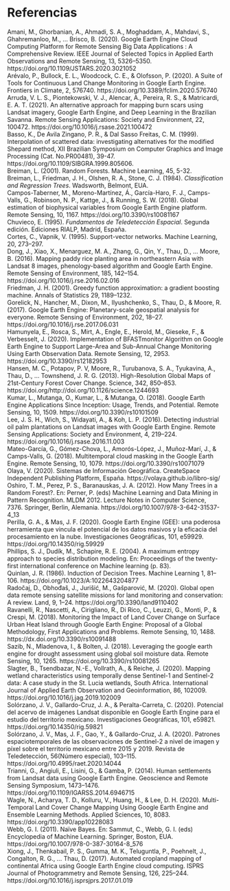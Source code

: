 \newpage

# Referencias

| Amani, M., Ghorbanian, A., Ahmadi, S. A., Moghaddam, A., Mahdavi, S., Ghahremanloo, M., … Brisco, B. (2020). Google Earth Engine Cloud Computing Platform for Remote Sensing Big Data Applications : A Comprehensive Review. IEEE Journal of Selected Topics in Applied Earth Observations and Remote Sensing, 13, 5326–5350. https://doi.org/10.1109/JSTARS.2020.3021052

| Arévalo, P., Bullock, E. L., Woodcock, C. E., & Olofsson, P. (2020). A Suite of Tools for Continuous Land Change Monitoring in Google Earth Engine. Frontiers in Climate, 2, 576740. https://doi.org/10.3389/fclim.2020.576740

| Arruda, V. L. S., Piontekowski, V. J., Alencar, A., Pereira, R. S., & Matricardi, E. A. T. (2021). An alternative approach for mapping burn scars using Landsat imagery, Google Earth Engine, and Deep Learning in the Brazilian Savanna. Remote Sensing Applications: Society and Environment, 22, 100472. https://doi.org/10.1016/j.rsase.2021.100472

| Basso, K., De Avila Zingano, P. R., & Dal Sasso Freitas, C. M. (1999). Interpolation of scattered data: investigating alternatives for the modified Shepard method, XII Brazilian Symposium on Computer Graphics and Image Processing (Cat. No.PR00481), 39-47. https://doi.org/10.1109/SIBGRA.1999.805606.

| Breiman, L. (2001). Random Forests. Machine Learning, 45, 5-32.

| Breiman, L., Friedman, J. H., Olshen, R. A., Stone, C. J. (1984). *Classification and Regression Trees*. Wadsworth, Belmont, EUA.

| Campos-Taberner, M., Moreno-Martínez, Á., García-Haro, F. J., Camps-Valls, G., Robinson, N. P., Kattge, J., & Running, S. W. (2018). Global estimation of biophysical variables from Google Earth Engine platform. Remote Sensing, 10, 1167. https://doi.org/10.3390/rs10081167

| Chuvieco, E. (1995). *Fundamentos de Teledetección Espacial*. Segunda edición. Ediciones RIALP, Madrid, España.

| Cortes, C., Vapnik, V. (1995). Support-vector networks. Machine Learning, 20, 273–297.

| Dong, J., Xiao, X., Menarguez, M. A., Zhang, G., Qin, Y., Thau, D., … Moore, B. (2016). Mapping paddy rice planting area in northeastern Asia with Landsat 8 images, phenology-based algorithm and Google Earth Engine. Remote Sensing of Environment, 185, 142–154. https://doi.org/10.1016/j.rse.2016.02.016

| Friedman, J. H. (2001). Greedy function approximation: a gradient boosting machine. Annals of Statistics 29, 1189–1232.

| Gorelick, N., Hancher, M., Dixon, M., Ilyushchenko, S., Thau, D., & Moore, R. (2017). Google Earth Engine: Planetary-scale geospatial analysis for everyone. Remote Sensing of Environment, 202, 18–27. https://doi.org/10.1016/j.rse.2017.06.031

| Hamunyela, E., Rosca, S., Mirt, A., Engle, E., Herold, M., Gieseke, F., & Verbesselt, J. (2020). Implementation of BFASTmonitor Algorithm on Google Earth Engine to Support Large-Area and Sub-Annual Change Monitoring Using Earth Observation Data. Remote Sensing, 12, 2953. https://doi.org/10.3390/rs12182953

| Hansen, M. C., Potapov, P. V, Moore, R., Turubanova, S. A., Tyukavina, A., Thau, D., … Townshend, J. R. G. (2013). High-Resolution Global Maps of 21st-Century Forest Cover Change. Science, 342, 850–853. https://doi.org/http://doi.org/10.1126/science.1244693

| Kumar, L., Mutanga, O., Kumar, L., & Mutanga, O. (2018). Google Earth Engine Applications Since Inception: Usage, Trends, and Potential. Remote Sensing, 10, 1509. https://doi.org/10.3390/rs10101509

| Lee, J. S. H., Wich, S., Widayati, A., & Koh, L. P. (2016). Detecting industrial oil palm plantations on Landsat images with Google Earth Engine. Remote Sensing Applications: Society and Environment, 4, 219–224. https://doi.org/10.1016/j.rsase.2016.11.003

| Mateo-García, G., Gómez-Chova, L., Amorós-López, J., Muñoz-Marí, J., & Camps-Valls, G. (2018). Multitemporal cloud masking in the Google Earth Engine. Remote Sensing, 10, 1079. https://doi.org/10.3390/rs10071079

| Olaya, V. (2020). Sistemas de Información Geográfica. CreateSpace Independent Publishing Platform, España. https://volaya.github.io/libro-sig/

| Oshiro, T. M., Perez, P. S., Baranauskas, J. A. (2012). How Many Trees in a Random Forest?. En: Perner, P. (eds) Machine Learning and Data Mining in Pattern Recognition. MLDM 2012. Lecture Notes in Computer Science, 7376. Springer, Berlin, Alemania. https://doi.org/10.1007/978-3-642-31537-4_13

| Perilla, G. A., & Mas, J. F. (2020). Google Earth Engine (GEE): una poderosa herramienta que vincula el potencial de los datos masivos y la eficacia del procesamiento en la nube. Investigaciones Geográficas, 101, e59929. https://doi.org/10.14350/rig.59929

| Phillips, S. J., Dudík, M., Schapire, R. E. (2004). A maximum entropy approach to species distribution modeling. En: Proceedings of the twenty-first international conference on Machine learning (p. 83).

| Quinlan, J. R. (1986). Induction of Decision Trees. Machine Learning 1, 81–106. https://doi.org/10.1023/A:1022643204877

| Radočaj, D., Obhođaš, J., Jurišić, M., Gašparović, M. (2020). Global open data remote sensing satellite missions for land monitoring and conservation: A review. Land, 9, 1–24. https://doi.org/10.3390/land9110402

| Ravanelli, R., Nascetti, A., Cirigliano, R., Di Rico, C., Leuzzi, G., Monti, P., & Crespi, M. (2018). Monitoring the Impact of Land Cover Change on Surface Urban Heat Island through Google Earth Engine: Proposal of a Global Methodology, First Applications and Problems. Remote Sensing, 10, 1488. https://dx.doi.org/10.3390/rs10091488

| Sazib, N., Mladenova, I., & Bolten, J. (2018). Leveraging the google earth engine for drought assessment using global soil moisture data. Remote Sensing, 10, 1265. https://doi.org/10.3390/rs10081265

| Slagter, B., Tsendbazar, N.-E., Vollrath, A., & Reiche, J. (2020). Mapping wetland characteristics using temporally dense Sentinel-1 and Sentinel-2 data: A case study in the St. Lucia wetlands, South Africa. International Journal of Applied Earth Observation and Geoinformation, 86, 102009. https://doi.org/10.1016/j.jag.2019.102009

| Solórzano, J. V., Gallardo-Cruz, J. A., & Peralta-Carreta, C. (2020). Potencial del acervo de imágenes Landsat disponible en Google Earth Engine para el estudio del territorio mexicano. Investigaciones Geográficas, 101, e59821. https://doi.org/10.14350/rig.59821

| Solórzano, J. V., Mas, J. F., Gao, Y., & Gallardo-Cruz, J. A. (2020). Patrones espaciotemporales de las observaciones de Sentinel-2 a nivel de imagen y píxel sobre el territorio mexicano entre 2015 y 2019. Revista de Teledetección, 56(Número especial), 103–115. https://doi.org/10.4995/raet.2020.14044

| Trianni, G., Angiuli, E., Lisini, G., & Gamba, P. (2014). Human settlements from Landsat data using Google Earth Engine. Geoscience and Remote Sensing Symposium, 1473–1476. https://doi.org/10.1109/IGARSS.2014.6946715

| Wagle, N., Acharya, T. D., Kolluru, V., Huang, H., & Lee, D. H. (2020). Multi-Temporal Land Cover Change Mapping Using Google Earth Engine and Ensemble Learning Methods. Applied Sciences, 10, 8083. https://doi.org/10.3390/app10228083

| Webb, G. I. (2011). Naïve Bayes. En: Sammut, C., Webb, G. I. (eds) Encyclopedia of Machine Learning. Springer, Boston, EUA. https://doi.org/10.1007/978-0-387-30164-8_576

| Xiong, J., Thenkabail, P. S., Gumma, M. K., Teluguntla, P., Poehnelt, J., Congalton, R. G., … Thau, D. (2017). Automated cropland mapping of continental Africa using Google Earth Engine cloud computing. ISPRS Journal of Photogrammetry and Remote Sensing, 126, 225–244. https://doi.org/10.1016/j.isprsjprs.2017.01.019
